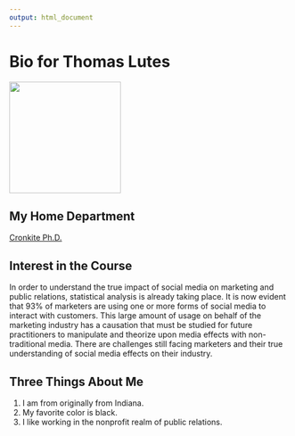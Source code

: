 ```yaml
---
output: html_document
---
```



# Bio for Thomas Lutes

<img src="TLPRO.jpg" width="200" >

## My Home Department

[Cronkite Ph.D.](https://cronkite.asu.edu/phd)


## Interest in the Course

In order to understand the true impact of social media on marketing and public relations, statistical analysis is already taking place. It is now evident that 93% of marketers are using one or more forms of social media to interact with customers. This large amount of usage on behalf of the marketing industry has a causation that must be studied for future practitioners to manipulate and theorize upon media effects with non-traditional media. There are challenges still facing marketers and their true understanding of social media effects on their industry.


## Three Things About Me

1. I am from originally from Indiana.
2. My favorite color is black.
3. I like working in the nonprofit realm of public relations.


